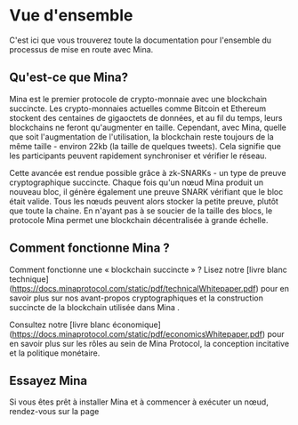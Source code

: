 
# Vue d'ensemble

C'est ici que vous trouverez toute la documentation pour l'ensemble du processus de mise en route avec Mina. 

## Qu'est-ce que Mina?

Mina est le premier protocole de crypto-monnaie avec une blockchain succincte. Les crypto-monnaies actuelles comme Bitcoin et Ethereum stockent des centaines de gigaoctets de données, et au fil du temps, leurs blockchains ne feront qu'augmenter en taille. Cependant, avec Mina, quelle que soit l'augmentation de l'utilisation, la blockchain reste toujours de la même taille - environ 22kb<Footnote refNumber="1" link="/blog/22kb-sized-blockchain-a-technical-reference" /> (la taille de quelques tweets). Cela signifie que les participants peuvent rapidement synchroniser et vérifier le réseau.

Cette avancée est rendue possible grâce à zk-SNARKs - un type de preuve cryptographique succincte. Chaque fois qu'un nœud Mina produit un nouveau bloc, il génère également une preuve SNARK vérifiant que le bloc était valide. Tous les nœuds peuvent alors stocker la petite preuve, plutôt que toute la chaine. En n'ayant pas à se soucier de la taille des blocs, le protocole Mina permet une blockchain décentralisée à grande échelle.

## Comment fonctionne Mina ?

Comment fonctionne une « blockchain succincte » ? Lisez notre [livre blanc technique] (https://docs.minaprotocol.com/static/pdf/technicalWhitepaper.pdf) pour en savoir plus sur nos avant-propos cryptographiques et la construction succincte de la blockchain utilisée dans Mina .

Consultez notre [livre blanc économique] (https://docs.minaprotocol.com/static/pdf/economicsWhitepaper.pdf) pour en savoir plus sur les rôles au sein de Mina Protocol, la conception incitative et la politique monétaire.

## Essayez Mina

Si vous êtes prêt à installer Mina et à commencer à exécuter un nœud, rendez-vous sur la page <DocLink copy="Pour bien démarrer." url="/getting-started" />
